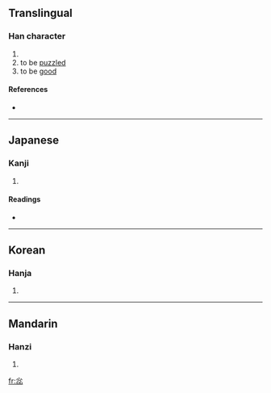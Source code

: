 ==Translingual==

===Han character===
{{Han char|rn=61|rad=心|as=08|sn=12|four=3333<sub>0</sub>|canj=心心心 (PPP)|ids=⿱[[心]]⿰心心}}

# {{defn|Han|sort=心08}}
# to be [[puzzled]]
# to be [[good]]

====References====
* {{Han ref|kx=0391.270|dkj=10826|dj=0727.030|hdz=42312.080|uh=60E2|ud=24802|bh=D8FB|bd=55547}}

----

==Japanese==

===Kanji===
{{ja-kanji|grade=|rs=心08}}

# {{defn|Japanese}}

====Readings====
* {{ja-readings|on=[[さ]] (sa), [[すい]] (sui), [[ずい]] (zui), [[に]] (ni)|kun=[[うたがう]] (utagau)}}

----

==Korean==

===Hanja===
{{ko-hanja|hangeul=솨|eumhun=|rv=swa|mr=swa|y=swa}}

# {{defn|Korean}}

----

==Mandarin==

===Hanzi===
{{cmn-hanzi|pin=[[ruǐ]] ([[rui3]]), [[suǒ]] ([[suo3]])|wg=jui<sup>3</sup>, so<sup>3</sup>}}

# {{defn|Mandarin}}

[[fr:惢]]